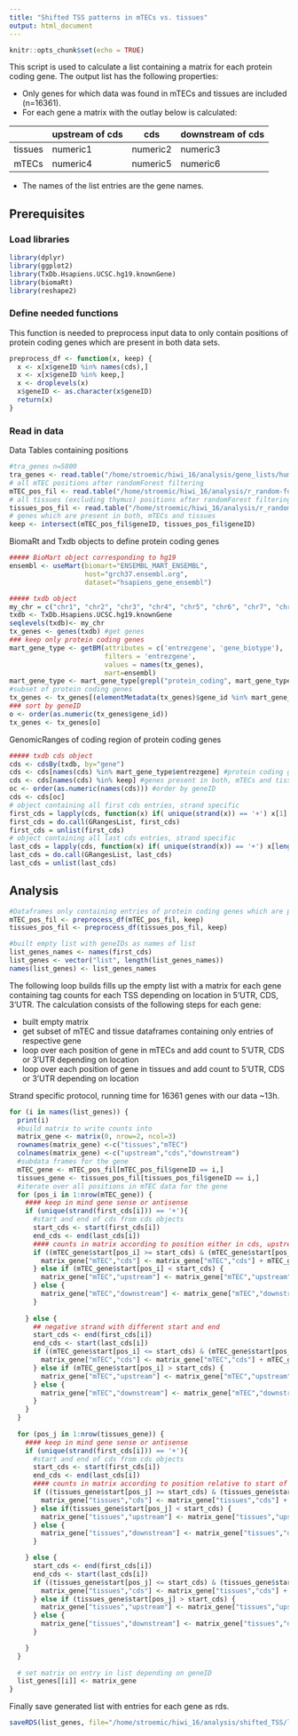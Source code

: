 ```yaml
---
title: "Shifted TSS patterns in mTECs vs. tissues"
output: html_document
---
```


```r
knitr::opts_chunk$set(echo = TRUE)
```
This script is used to calculate a list containing a matrix for each protein coding gene. The output list has the following properties:

* Only genes for which data was found in mTECs and tissues are included (n=16361).
* For each gene a matrix with the outlay below is calculated:

| | upstream of cds | cds | downstream of cds |
|------------- | ------------- | ------------- | ------------- |
|tissues  | numeric1 | numeric2 | numeric3 |
|mTECs  | numeric4 | numeric5 | numeric6 |

* The names of the list entries are the gene names. 

## Prerequisites
### Load libraries
```r
library(dplyr)
library(ggplot2)
library(TxDb.Hsapiens.UCSC.hg19.knownGene)
library(biomaRt)
library(reshape2)
```
### Define needed functions

This function is needed to preprocess input data to only contain positions of protein coding genes which are present in both data sets.

```r
preprocess_df <- function(x, keep) {
  x <- x[x$geneID %in% names(cds),]
  x <- x[x$geneID %in% keep,]
  x <- droplevels(x)
  x$geneID <- as.character(x$geneID)
  return(x)
}
```

### Read in data
Data Tables containing positions
```r
#tra_genes n=5800
tra_genes <- read.table("/home/stroemic/hiwi_16/analysis/gene_lists/human_tra_genes_sansom.csv", header=TRUE, sep=",")
# all mTEC positions after randomForest filtering
mTEC_pos_fil <- read.table("/home/stroemic/hiwi_16/analysis/r_random-forest/filtered_data/all_mTECs.filtered.csv", header=TRUE, sep=",")
# all tissues (excluding thymus) positions after randomForest filtering
tissues_pos_fil <- read.table("/home/stroemic/hiwi_16/analysis/r_random-forest/filtered_data/all.tissues.wo.thymus.filtered.csv", header = TRUE, sep = ",")
# genes which are present in both, mTECs and tissues
keep <- intersect(mTEC_pos_fil$geneID, tissues_pos_fil$geneID)
```

BiomaRt and Txdb objects to define protein coding genes
```r
##### BioMart object corresponding to hg19
ensembl <- useMart(biomart="ENSEMBL_MART_ENSEMBL", 
                   host="grch37.ensembl.org", 
                   dataset="hsapiens_gene_ensembl")

##### txdb object
my_chr = c("chr1", "chr2", "chr3", "chr4", "chr5", "chr6", "chr7", "chr8", "chr9", "chr10", "chr11", "chr12", "chr13", "chr14","chr15", "chr16", "chr17", "chr18", "chr19", "chr20", "chr21", "chr22", "chrM", "chrX", "chrY")
txdb <- TxDb.Hsapiens.UCSC.hg19.knownGene
seqlevels(txdb)<- my_chr
tx_genes <- genes(txdb) #get genes 
### keep only protein coding genes 
mart_gene_type <- getBM(attributes = c('entrezgene', 'gene_biotype'), 
                        filters = 'entrezgene',
                        values = names(tx_genes), 
                        mart=ensembl)
mart_gene_type <- mart_gene_type[grepl("protein_coding", mart_gene_type$gene_biotype, ignore.case = TRUE),] 
#subset of protein coding genes
tx_genes <- tx_genes[(elementMetadata(tx_genes)$gene_id %in% mart_gene_type$entrezgene)]
### sort by geneID
o <- order(as.numeric(tx_genes$gene_id))
tx_genes <- tx_genes[o]
```
GenomicRanges of coding region of protein coding genes
 
```r
##### txdb cds object
cds <- cdsBy(txdb, by="gene")
cds <- cds[names(cds) %in% mart_gene_type$entrezgene] #protein coding genes
cds <- cds[names(cds) %in% keep] #genes present in both, mTECs and tissues
oc <- order(as.numeric(names(cds))) #order by geneID
cds <- cds[oc]
# object containing all first cds entries, strand specific
first_cds = lapply(cds, function(x) if( unique(strand(x)) == '+') x[1] else x[length(x)])
first_cds = do.call(GRangesList, first_cds)
first_cds = unlist(first_cds)
# object containing all last cds entries, strand specific
last_cds = lapply(cds, function(x) if( unique(strand(x)) == '+') x[length(x)] else x[1])
last_cds = do.call(GRangesList, last_cds)
last_cds = unlist(last_cds)
```

## Analysis

```r
#Dataframes only containing entries of protein coding genes which are present in keep
mTEC_pos_fil <- preprocess_df(mTEC_pos_fil, keep)
tissues_pos_fil <- preprocess_df(tissues_pos_fil, keep)

#built empty list with geneIDs as names of list
list_genes_names <- names(first_cds)
list_genes <- vector("list", length(list_genes_names))
names(list_genes) <- list_genes_names
```

The following loop builds fills up the empty list with a matrix for each gene containing tag counts for each TSS depending on location in 5'UTR, CDS, 3'UTR. The calculation consists of the following steps for each gene:

* built empty matrix
* get subset of mTEC and tissue dataframes containing only entries of respective gene
* loop over each position of gene in mTECs and add count to 5'UTR, CDS or 3'UTR depending on location
* loop over each position of gene in tissues and add count to 5'UTR, CDS or 3'UTR depending on location

Strand specific protocol, running time for 16361 genes with our data ~13h.

```r
for (i in names(list_genes)) {
  print(i)
  #build matrix to write counts into 
  matrix_gene <- matrix(0, nrow=2, ncol=3)
  rownames(matrix_gene) <-c("tissues","mTEC") 
  colnames(matrix_gene) <-c("upstream","cds","downstream")
  #subdata frames for the gene
  mTEC_gene <- mTEC_pos_fil[mTEC_pos_fil$geneID == i,]
  tissues_gene <- tissues_pos_fil[tissues_pos_fil$geneID == i,]
  #iterate over all positions in mTEC data for the gene 
  for (pos_i in 1:nrow(mTEC_gene)) {
    #### keep in mind gene sense or antisense
    if (unique(strand(first_cds[i])) == '+'){
      #start and end of cds from cds objects
      start_cds <- start(first_cds[i])
      end_cds <- end(last_cds[i])
      #### counts in matrix according to position either in cds, upstream or downstream
      if ((mTEC_gene$start[pos_i] >= start_cds) & (mTEC_gene$start[pos_i] <= end_cds)) {
        matrix_gene["mTEC","cds"] <- matrix_gene["mTEC","cds"] + mTEC_gene$BarcodeCount[pos_i]
      } else if (mTEC_gene$start[pos_i] < start_cds) {
        matrix_gene["mTEC","upstream"] <- matrix_gene["mTEC","upstream"] + mTEC_gene$BarcodeCount[pos_i]
      } else {
        matrix_gene["mTEC","downstream"] <- matrix_gene["mTEC","downstream"] + mTEC_gene$BarcodeCount[pos_i]
      }
      
    } else {
      ## negative strand with different start and end 
      start_cds <- end(first_cds[i])
      end_cds <- start(last_cds[i])
      if ((mTEC_gene$start[pos_i] <= start_cds) & (mTEC_gene$start[pos_i] >= end_cds)) {
        matrix_gene["mTEC","cds"] <- matrix_gene["mTEC","cds"] + mTEC_gene$BarcodeCount[pos_i]
      } else if (mTEC_gene$start[pos_i] > start_cds) {
        matrix_gene["mTEC","upstream"] <- matrix_gene["mTEC","upstream"] + mTEC_gene$BarcodeCount[pos_i]
      } else { 
        matrix_gene["mTEC","downstream"] <- matrix_gene["mTEC","downstream"] + mTEC_gene$BarcodeCount[pos_i]
      }
    }
  }
  
  for (pos_j in 1:nrow(tissues_gene)) {
    #### keep in mind gene sense or antisense
    if (unique(strand(first_cds[i])) == '+'){
      #start and end of cds from cds objects
      start_cds <- start(first_cds[i])
      end_cds <- end(last_cds[i])
      #### counts in matrix according to position relative to start of cds
      if ((tissues_gene$start[pos_j] >= start_cds) & (tissues_gene$start[pos_j] <= end_cds) ) {
        matrix_gene["tissues","cds"] <- matrix_gene["tissues","cds"] + tissues_gene$BarcodeCount[pos_j]
      } else if(tissues_gene$start[pos_j] < start_cds) {
        matrix_gene["tissues","upstream"] <- matrix_gene["tissues","upstream"] + tissues_gene$BarcodeCount[pos_j]
      } else {
        matrix_gene["tissues","downstream"] <- matrix_gene["tissues","downstream"] + tissues_gene$BarcodeCount[pos_j]
      }

    } else {
      start_cds <- end(first_cds[i])
      end_cds <- start(last_cds[i])
      if ((tissues_gene$start[pos_j] <= start_cds) & (tissues_gene$start[pos_j] >= end_cds) )  {
        matrix_gene["tissues","cds"] <- matrix_gene["tissues","cds"] + tissues_gene$BarcodeCount[pos_j]
      } else if (tissues_gene$start[pos_j] > start_cds) {
        matrix_gene["tissues","upstream"] <- matrix_gene["tissues","upstream"] + tissues_gene$BarcodeCount[pos_j]
      } else {
        matrix_gene["tissues","downstream"] <- matrix_gene["tissues","downstream"] + tissues_gene$BarcodeCount[pos_j]
      }

    }
  }
  
  # set matrix on entry in list depending on geneID
  list_genes[[i]] <- matrix_gene
}
```

Finally save generated list with entries for each gene as rds.

```r
saveRDS(list_genes, file="/home/stroemic/hiwi_16/analysis/shifted_TSS/list_genes_matrices_protein_coding.rds")
```

